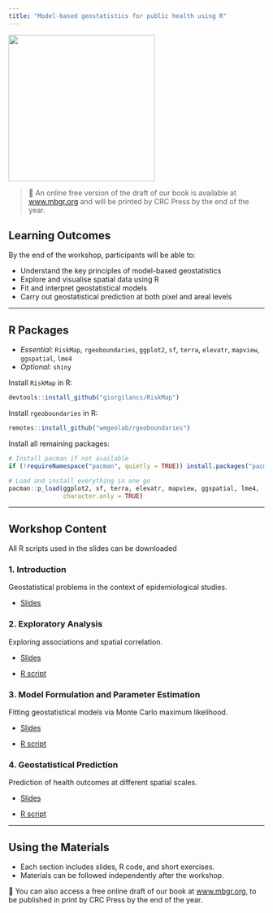 ```yaml
---
title: "Model-based geostatistics for public health using R"
---
```


![](MBG/R%20scripts/RSS-2025-website-banner.jpg){height="3in"}

> 📖 An online free version of the draft of our book is available at [www.mbgr.org](https://www.mbgr.org) and will be printed by CRC Press by the end of the year.

## Learning Outcomes

By the end of the workshop, participants will be able to:

-   Understand the key principles of model-based geostatistics\
-   Explore and visualise spatial data using R\
-   Fit and interpret geostatistical models\
-   Carry out geostatistical prediction at both pixel and areal levels

------------------------------------------------------------------------

## R Packages

-   *Essential*: `RiskMap`, `rgeoboundaries`, `ggplot2`, `sf`, `terra`, `elevatr`, `mapview`, `ggspatial`, `lme4`\
-   *Optional*: `shiny`

Install `RiskMap` in R:

``` r
devtools::install_github("giorgilancs/RiskMap")
```

Install `rgeoboundaries` in R:

``` r
remotes::install_github("wmgeolab/rgeoboundaries")
```

Install all remaining packages:

``` r
# Install pacman if not available
if (!requireNamespace("pacman", quietly = TRUE)) install.packages("pacman")

# Load and install everything in one go
pacman::p_load(ggplot2, sf, terra, elevatr, mapview, ggspatial, lme4,
               character.only = TRUE)
```

------------------------------------------------------------------------

## Workshop Content

All R scripts used in the slides can be downloaded

### 1. Introduction

Geostatistical problems in the context of epidemiological studies.

-   [Slides](MBG/introduction_rss2025.qmd)

### 2. Exploratory Analysis

Exploring associations and spatial correlation.

-   [Slides](MBG/exp_analysis_rss2025.qmd)

-   [R script](MBG/R%20scripts/RSS2025/explore_associations_rss2025.R)

### 3. Model Formulation and Parameter Estimation

Fitting geostatistical models via Monte Carlo maximum likelihood.

-   [Slides](MBG/estimation_rss2025.qmd)

-   [R script](MBG/R%20scripts/RSS2025/parameter_estimation_rss2025.R)

### 4. Geostatistical Prediction

Prediction of health outcomes at different spatial scales.

-   [Slides](MBG/geostat_pred_rss2025.qmd)

-   [R script](MBG/R%20scripts/RSS2025/geo_prediction_rss2025.R)

------------------------------------------------------------------------

## Using the Materials

-   Each section includes slides, R code, and short exercises.\
-   Materials can be followed independently after the workshop.

📖 You can also access a free online draft of our book at [www.mbgr.org](https://www.mbgr.org), to be published in print by CRC Press by the end of the year.
